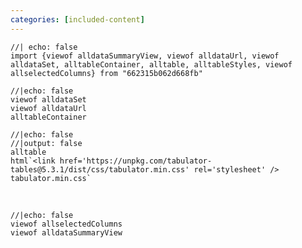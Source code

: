 ```yaml
---
categories: [included-content]
---
```



<!-- Importing ojs variables from https://observablehq.com/d/93035b1c4fe02eed (forked, collaborative) -->
```ojs
//| echo: false
import {viewof alldataSummaryView, viewof alldataUrl, viewof alldataSet, alltableContainer, alltable, alltableStyles, viewof allselectedColumns} from "662315b062d668fb"

```


```ojs
//|echo: false
viewof alldataSet
viewof alldataUrl
alltableContainer
```


```ojs
//|echo: false
//|output: false
alltable
html`<link href='https://unpkg.com/tabulator-tables@5.3.1/dist/css/tabulator.min.css' rel='stylesheet' />
tabulator.min.css`
```

<br>

```ojs
//|echo: false
viewof allselectedColumns
viewof alldataSummaryView

```